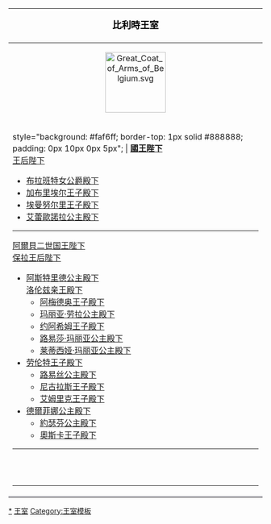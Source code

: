 {| class="infobox" style="background: #faf6ff; border: 1px solid #888888; width: 20em; text-align: left; font-size: 88%"
|-
! style="color: #000000; font-size: 1.15em; padding: 0px 0px 4px 0px; text-align:center" valign="top" | '''比利時王室'''
|-
| style="padding: 0px 0px {{#if:{{{1|}}}|1|6}}px 0px; text-align:center" | [[File:Great Coat of Arms of Belgium.svg|120px]]<br>
|-  
| style="background: #faf6ff; border-top: 1px solid #888888; padding: 0px 10px 0px 5px"; |
'''[[菲利普 (比利时国王)|國王陛下]]'''<br/>[[瑪蒂爾德 (比利時王后)|王后陛下]]
*[[伊莉莎白 (比利时)|布拉班特女公爵殿下]]
*[[加布里埃尔王子 (比利时)|加布里埃尔王子殿下]]
*[[埃曼努尔王子 (比利时)|埃曼努尔里王子殿下]]
*[[艾蕾歐諾拉 (比利時公主)|艾蕾歐諾拉公主殿下]]
----
[[阿尔贝二世 (比利时)|阿爾貝二世国王陛下]]<br/>[[保拉 (比利時王后)|保拉王后陛下]]
*[[阿斯特里德公主 (比利时)|阿斯特里德公主殿下]]<br/>[[奧地利-埃斯特的洛倫茲大公 (比利時親王)|洛伦兹亲王殿下]]
**[[阿梅德奥王子 (比利时)|阿梅德奥王子殿下]]<br>{{Link-fr|伊丽莎贝塔大公夫人|Elisabetta Rosboch von Wolkenstein|伊丽莎贝塔大公夫人殿下}}
**[[玛丽亚·劳拉公主|玛丽亚·劳拉公主殿下]]
**[[约阿希姆王子 (比利时)|约阿希姆王子殿下]]
**[[路易莎·玛丽亚公主|路易莎·玛丽亚公主殿下]]
**[[莱蒂西娅·玛丽亚公主|莱蒂西娅·玛丽亚公主殿下]]
*[[劳伦特王子 (比利时)|劳伦特王子殿下]]<br>{{Link-en|克莱尔王妃|Princess Claire of Belgium|克莱尔王妃殿下}}
**[[比利時的路易絲 (2004年)|路易丝公主殿下]]
**[[尼古拉斯王子 (比利时)|尼古拉斯王子殿下]]
**[[艾姆里克王子 (比利时)|艾姆里克王子殿下]] 
*[[德爾菲娜·博埃爾|德爾菲娜公主殿下]]
**[[德爾菲娜·博埃爾|約瑟芬公主殿下]]
**[[德爾菲娜·博埃爾|奧斯卡王子殿下]] 
----
{{Link-en|莉亚王妃|Princess Léa of Belgium|莉亚王妃殿下}}<br>{{Link-en|玛丽-克莉丝汀公主|Princess Marie-Christine of Belgium|玛丽-克莉丝汀公主}}<br>{{Link-en|玛丽-伊丝梅拉达公主|Princess Marie-Esméralda of Belgium|玛丽-伊丝梅拉达公主殿下}}
----
|-
! style="background: #f0eeff; border-top: 1px solid #aaaaaa; padding: 1px 5px 0px 0px; text-align: right;" | {{navbar|Belgian Royal Family|mini=1}}
|}<noinclude>[[Category:比利时王室|*]]
[[Category:比利时模板|王室]]
[[Category:王室模板]]
</noinclude>